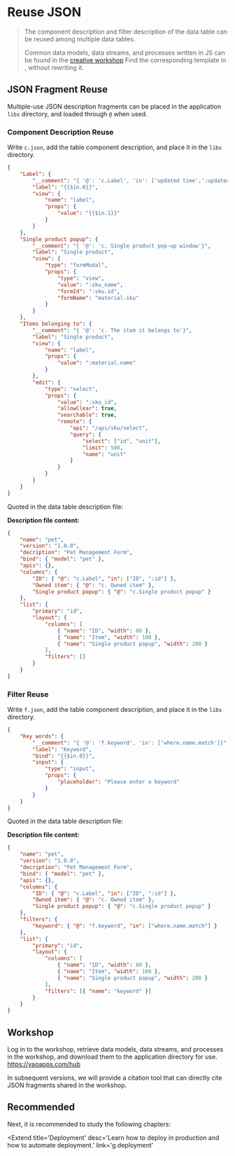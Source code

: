 # Reuse JSON

<blockquote>
	<p>
		The component description and filter description of the data table can be reused among
		multiple data tables.
	</p>
	<p>
		Common data models, data streams, and processes written in JS can be found in the
		<a href='/hub'>creative workshop</a>
		Find the corresponding template in , without rewriting it.
	</p>
</blockquote>

## JSON Fragment Reuse

Multiple-use JSON description fragments can be placed in the application `libs` directory, and loaded through `@` when used.

### Component Description Reuse

Write `c.json`, add the table component description, and place it in the `libs` directory.

<Detail title="View source code">

```json
{
	"Label": {
		"__comment": "{ '@': 'c.Label', 'in': ['updated time',':updated_at']}",
		"label": "{{$in.0}}",
		"view": {
			"name": "label",
			"props": {
				"value": "{{$in.1}}"
			}
		}
	},
	"Single product popup": {
		"__comment": "{ '@': 'c. Single product pop-up window'}",
		"label": "Single product",
		"view": {
			"type": "formModal",
			"props": {
				"type": "view",
				"value": ":sku_name",
				"formId": ":sku.id",
				"formName": "material.sku"
			}
		}
	},
	"Items belonging to": {
		"__comment": "{ '@': 'c. The item it belongs to'}",
		"label": "Single product",
		"view": {
			"name": "label",
			"props": {
				"value": ":material.name"
			}
		},
		"edit": {
			"type": "select",
			"props": {
				"value": ":sku_id",
				"allowClear": true,
				"searchable": true,
				"remote": {
					"api": "/api/sku/select",
					"query": {
						"select": ["id", "unit"],
						"limit": 500,
						"name": "unit"
					}
				}
			}
		}
	}
}
```

</Detail>

Quoted in the data table description file:

**Description file content:**

<Detail title="View source code">

```json
{
	"name": "pet",
	"version": "1.0.0",
	"decription": "Pet Management Form",
	"bind": { "model": "pet" },
	"apis": {},
	"columns": {
		"ID": { "@": "c.Label", "in": ["ID", ":id"] },
		"Owned item": { "@": "c. Owned item" },
		"Single product popup": { "@": "c.Single product popup" }
	},
	"list": {
		"primary": "id",
		"layout": {
			"columns": [
				{ "name": "ID", "width": 80 },
				{ "name": "Item", "width": 100 },
				{ "name": "Single product popup", "width": 200 }
			],
			"filters": []
		}
	}
}
```

</Detail>

### Filter Reuse

Write `f.json`, add the table component description, and place it in the `libs` directory.

<Detail title="View source code">

```json
{
	"Key words": {
		"__comment": "{ '@': 'f.keyword', 'in': ['where.name.match']}",
		"label": "Keyword",
		"bind": "{{$in.0}}",
		"input": {
			"type": "input",
			"props": {
				"placeholder": "Please enter a keyword"
			}
		}
	}
}
```

</Detail>

Quoted in the data table description file:

**Description file content:**

<Detail title="View source code">

```json
{
	"name": "pet",
	"version": "1.0.0",
	"decription": "Pet Management Form",
	"bind": { "model": "pet" },
	"apis": {},
	"columns": {
		"ID": { "@": "c.Label", "in": ["ID", ":id"] },
		"Owned item": { "@": "c. Owned item" },
		"Single product popup": { "@": "c.Single product popup" }
	},
	"filters": {
		"keyword": { "@": "f.keyword", "in": ["where.name.match"] }
	},
	"list": {
		"primary": "id",
		"layout": {
			"columns": [
				{ "name": "ID", "width": 80 },
				{ "name": "Item", "width": 100 },
				{ "name": "Single product popup", "width": 200 }
			],
			"filters": [{ "name": "keyword" }]
		}
	}
}
```

</Detail>

## Workshop

Log in to the workshop, retrieve data models, data streams, and processes in the workshop, and download them to the application directory for use. https://yaoapps.com/hub

In subsequent versions, we will provide a citation tool that can directly cite JSON fragments shared in the workshop.

## Recommended

Next, it is recommended to study the following chapters:

<Extend
	title='Deployment'
	desc='Learn how to deploy in production and how to automate deployment.'
	link='g.deployment'
></Extend>

<Div style={{ display: 'flex', justifyContent: 'space-between' }}>
	<Link
		type='prev'
		title='Use session data'
		link='c. Advanced Features/g. Using Session Data'
	></Link>
	<Link
		type='next'
		title='Write third-party plugins'
		link='c. Advanced features/i. Writing third-party plugins'
	></Link>
</Div>

